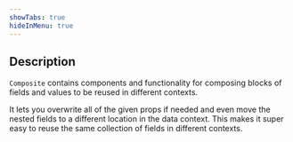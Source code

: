 ```yaml
---
showTabs: true
hideInMenu: true
---
```


## Description

`Composite` contains components and functionality for composing blocks of fields and values to be reused in different contexts.

It lets you overwrite all of the given props if needed and even move the nested fields to a different location in the data context. This makes it super easy to reuse the same collection of fields in different contexts.
